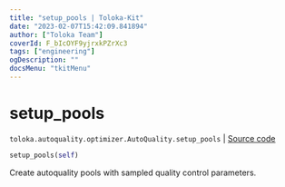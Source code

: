 ```yaml
---
title: "setup_pools | Toloka-Kit"
date: "2023-02-07T15:42:09.841894"
author: ["Toloka Team"]
coverId: F_bIcOYF9yjrxkPZrXc3
tags: ["engineering"]
ogDescription: ""
docsMenu: "tkitMenu"
---
```


# setup_pools
`toloka.autoquality.optimizer.AutoQuality.setup_pools` | [Source code](https://github.com/Toloka/toloka-kit/blob/v1.1.3/src/autoquality/optimizer.py#L274)

```python
setup_pools(self)
```

Create autoquality pools with sampled quality control parameters.